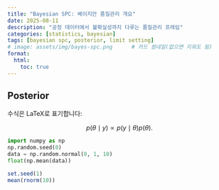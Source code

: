 ```yaml
---
title: "Bayesian SPC: 베이지안 품질관리 개요"
date: 2025-08-11
description: "공정 데이터에서 불확실성까지 다루는 품질관리 프레임"
categories: [statistics, bayesian]
tags: [bayesian spc, posterior, limit setting]
# image: assets/img/bayes-spc.png      # 카드 썸네일(없으면 지워도 됨)
format:
  html:
    toc: true
---
```



## Posterior

수식은 LaTeX로 표기합니다:

$$
p(\theta \mid y) \propto p(y \mid \theta) p(\theta).
$$

```python
import numpy as np
np.random.seed(0)
data = np.random.normal(0, 1, 10)
float(np.mean(data))
```

```r
set.seed(1)
mean(rnorm(10))
```